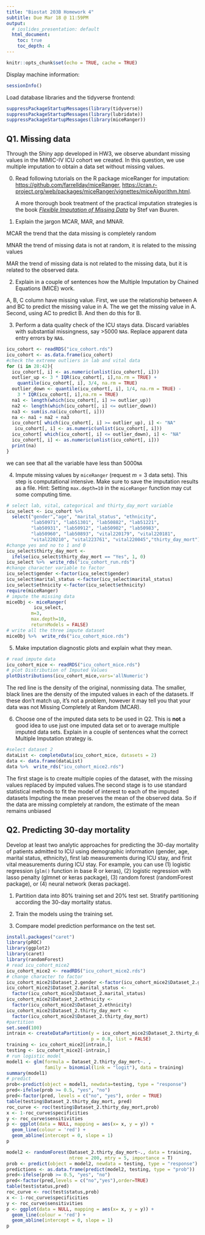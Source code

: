 ```yaml
---
title: "Biostat 203B Homework 4"
subtitle: Due Mar 18 @ 11:59PM
output:
  # ioslides_presentation: default
  html_document:
    toc: true
    toc_depth: 4
---
```


```r
knitr::opts_chunk$set(echo = TRUE, cache = TRUE)
```

Display machine information:
```r
sessionInfo()
```
Load database libraries and the tidyverse frontend:
```r
suppressPackageStartupMessages(library(tidyverse))
suppressPackageStartupMessages(library(lubridate))
suppressPackageStartupMessages(library(miceRanger))
```

## Q1. Missing data

Through the Shiny app developed in HW3, we observe abundant missing values in the MIMIC-IV ICU cohort we created. In this question, we use multiple imputation to obtain a data set without missing values.

0. Read following tutorials on the R package miceRanger for imputation: <https://github.com/farrellday/miceRanger>, <https://cran.r-project.org/web/packages/miceRanger/vignettes/miceAlgorithm.html>.

    A more thorough book treatment of the practical imputation strategies is the book [*_Flexible Imputation of Missing Data_*](https://stefvanbuuren.name/fimd/) by Stef van Buuren. 


1. Explain the jargon MCAR, MAR, and MNAR.

MCAR the trend that the data missing is completely random

MNAR the trend of missing data is not at random, it is related to the missing values

MAR the trend of missing data is not related to the missing data, but it is related to the observed data.

2. Explain in a couple of sentences how the Multiple Imputation by Chained Equations (MICE) work.

A, B, C column have missing value. First, we use the relationship between A and BC to predict the missing value in A. The we get the missing value in A. Second, using AC to predict B. And then do this for B. 

3. Perform a data quality check of the ICU stays data. Discard variables with substantial missingness, say >5000 `NA`s. Replace apparent data entry errors by `NA`s.

```r
icu_cohort <- readRDS("icu_cohort.rds")
icu_cohort <- as.data.frame(icu_cohort)
#check the extreme outliers in lab and vital data
for (i in 28:42){
  icu_cohort[, i] <- as.numeric(unlist(icu_cohort[, i]))
  outlier_up <- 3 * IQR(icu_cohort[, i],na.rm = TRUE) + 
    quantile(icu_cohort[, i], 3/4, na.rm = TRUE)
  outlier_down <- quantile(icu_cohort[, i], 1/4, na.rm = TRUE) - 
    3 * IQR(icu_cohort[, i],na.rm = TRUE) 
  na1 <- length(which(icu_cohort[, i] >= outlier_up))
  na2 <- length(which(icu_cohort[, i] <= outlier_down))
  na3 <- sum(is.na(icu_cohort[, i])) 
  na <- na1 + na2 + na3
  icu_cohort[ which(icu_cohort[, i] >= outlier_up), i] <- "NA"
   icu_cohort[, i] <- as.numeric(unlist(icu_cohort[, i]))
  icu_cohort[ which(icu_cohort[, i] <= outlier_down), i] <- "NA"
  icu_cohort[, i] <- as.numeric(unlist(icu_cohort[, i]))
  print(na) 
}
```

we can see that all the variable have less than 5000`NA`

4. Impute missing values by `miceRanger` (request $m=3$ data sets). This step is computational intensive. Make sure to save the imputation results as a file. Hint: Setting `max.depth=10` in the `miceRanger` function may cut some computing time.

```r
# select lab, vital, categorical and thirty_day_mort variable
icu_select <- icu_cohort %>% 
  select("gender","age", "marital_status", "ethnicity",
         "lab50971", "lab51301", "lab50882", "lab51221",
         "lab50931", "lab50912", "lab50902", "lab50983",
         "lab50960", "lab50893", "vital220179", "vital220181",
         "vital220210", "vital223761", "vital220045","thirty_day_mort") 
#change yes and no to 1 and 0
icu_select$thirty_day_mort <- 
  ifelse(icu_select$thirty_day_mort == "Yes", 1, 0)
icu_select %>%  write_rds("icu_cohort_run.rds")
#change character variable to factor
icu_select$gender <-factor(icu_select$gender)
icu_select$marital_status <-factor(icu_select$marital_status)
icu_select$ethnicity <-factor(icu_select$ethnicity)
require(miceRanger)
# impute the missing data
miceObj <- miceRanger(
          icu_select,
         m=3,
         max.depth=10,
         returnModels = FALSE)
# write all the three impute dataset
miceObj %>%  write_rds("icu_cohort_mice.rds")
```

5. Make imputation diagnostic plots and explain what they mean.

```r
# read impute data
icu_cohort_mice <- readRDS("icu_cohort_mice.rds")
# plot Distribution of Imputed Values
plotDistributions(icu_cohort_mice,vars='allNumeric')
```

The red line is the density of the original, nonmissing data. The smaller, black lines are the density of the imputed values in each of the datasets. If these don’t match up, it’s not a problem, however it may tell you that your data was not Missing Completely at Random (MCAR).


6. Choose one of the imputed data sets to be used in Q2. This is **not** a good idea to use just one imputed data set or to average multiple imputed data sets. Explain in a couple of sentences what the correct Multiple Imputation strategy is.

```r
#select dataset 2
dataList <- completeData(icu_cohort_mice, datasets = 2)
data <- data.frame(dataList)
data %>%  write_rds("icu_cohort_mice2.rds")
```


The first stage is to create multiple copies of the dataset, with the missing values replaced by imputed values.The second stage is to use standard statistical methods to fit the model of interest to each of the imputed datasets
Imputing the mean preserves the mean of the observed data. So if the data are missing completely at random, the estimate of the mean remains unbiased

## Q2. Predicting 30-day mortality

Develop at least two analytic approaches for predicting the 30-day mortality of patients admitted to ICU using demographic information (gender, age, marital status, ethnicity), first lab measurements during ICU stay, and first vital measurements during ICU stay. For example, you can use (1) logistic regression (`glm()` function in base R or keras), (2) logistic regression with lasso penalty (glmnet or keras package), (3) random forest (randomForest package), or (4) neural network (keras package).

1. Partition data into 80% training set and 20% test set. Stratify partitioning according the 30-day mortality status.

2. Train the models using the training set.

3. Compare model prediction performance on the test set.

```r
install.packages("caret")
library(pROC)
library(ggplot2)
library(caret)
library(randomForest)
# read icu_cohort_mice2
icu_cohort_mice2 <- readRDS("icu_cohort_mice2.rds")
# change character to factor
icu_cohort_mice2$Dataset_2.gender <-factor(icu_cohort_mice2$Dataset_2.gender)
icu_cohort_mice2$Dataset_2.marital_status <-
  factor(icu_cohort_mice2$Dataset_2.marital_status)
icu_cohort_mice2$Dataset_2.ethnicity <-
  factor(icu_cohort_mice2$Dataset_2.ethnicity)
icu_cohort_mice2$Dataset_2.thirty_day_mort <-
  factor(icu_cohort_mice2$Dataset_2.thirty_day_mort)
#partition
set.seed(100)
intrain <- createDataPartition(y = icu_cohort_mice2$Dataset_2.thirty_day_mort,
                               p = 0.8, list = FALSE)
training <- icu_cohort_mice2[intrain,]
testing <- icu_cohort_mice2[-intrain,]
# run logistic model
model1 <- glm(formula = Dataset_2.thirty_day_mort~. ,
              family = binomial(link = "logit"), data = training)
summary(model1)
# predict 
prob<-predict(object = model1, newdata=testing, type = "response")
pred<-ifelse(prob >= 0.5, "yes", "no")
pred<-factor(pred, levels = c("no", "yes"), order = TRUE)
table(testing$Dataset_2.thirty_day_mort, pred)
roc_curve <- roc(testing$Dataset_2.thirty_day_mort,prob)
x <- 1-roc_curve$specificities
y <- roc_curve$sensitivities
p <- ggplot(data = NULL, mapping = aes(x= x, y = y)) +
  geom_line(colour = 'red') +
  geom_abline(intercept = 0, slope = 1)
p
```

```r
model2 <- randomForest(Dataset_2.thirty_day_mort~., data = training, 
                       ntree = 200, mtry = 5, importance = T)
prob <- predict(object = model2, newdata = testing, type = "response")
predictions <- as.data.frame(predict(model2, testing, type = "prob"))
pred<-ifelse(prob >= 0.5, "yes", "no")
pred<-factor(pred,levels = c("no","yes"),order=TRUE)
table(test$status,pred)
roc_curve <- roc(test$status,prob)
x <- 1-roc_curve$specificities
y <- roc_curve$sensitivities
p <- ggplot(data = NULL, mapping = aes(x= x, y = y)) +
  geom_line(colour = 'red') +
  geom_abline(intercept = 0, slope = 1)
p
```






